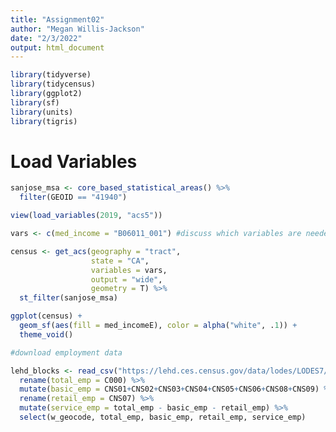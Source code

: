 ```yaml
---
title: "Assignment02"
author: "Megan Willis-Jackson"
date: "2/3/2022"
output: html_document
---
```


```r
library(tidyverse)
library(tidycensus)
library(ggplot2)
library(sf)
library(units)
library(tigris)


```

# Load Variables

```r
sanjose_msa <- core_based_statistical_areas() %>%
  filter(GEOID == "41940")

view(load_variables(2019, "acs5"))

vars <- c(med_income = "B06011_001") #discuss which variables are needed for analysis

census <- get_acs(geography = "tract",
                  state = "CA",
                  variables = vars,
                  output = "wide",
                  geometry = T) %>%
  st_filter(sanjose_msa)

ggplot(census) +
  geom_sf(aes(fill = med_incomeE), color = alpha("white", .1)) +
  theme_void()

#download employment data

lehd_blocks <- read_csv("https://lehd.ces.census.gov/data/lodes/LODES7/ca/wac/ca_wac_S000_JT00_2019.csv.gz", show_col_types = F) %>%
  rename(total_emp = C000) %>%
  mutate(basic_emp = CNS01+CNS02+CNS03+CNS04+CNS05+CNS06+CNS08+CNS09) %>%
  rename(retail_emp = CNS07) %>%
  mutate(service_emp = total_emp - basic_emp - retail_emp) %>%
  select(w_geocode, total_emp, basic_emp, retail_emp, service_emp)


```
